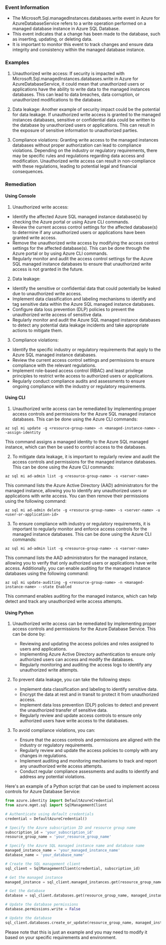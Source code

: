 
### Event Information

- The Microsoft.Sql.managedInstances.databases.write event in Azure for AzureDatabaseService refers to a write operation performed on a managed database instance in Azure SQL Database.
- This event indicates that a change has been made to the database, such as inserting, updating, or deleting data.
- It is important to monitor this event to track changes and ensure data integrity and consistency within the managed database instance.


### Examples

1. Unauthorized write access: If security is impacted with Microsoft.Sql.managedInstances.databases.write in Azure for AzureDatabaseService, it could mean that unauthorized users or applications have the ability to write data to the managed instances databases. This can lead to data breaches, data corruption, or unauthorized modifications to the database.

2. Data leakage: Another example of security impact could be the potential for data leakage. If unauthorized write access is granted to the managed instances databases, sensitive or confidential data could be written to the database by unauthorized users or applications. This can result in the exposure of sensitive information to unauthorized parties.

3. Compliance violations: Granting write access to the managed instances databases without proper authorization can lead to compliance violations. Depending on the industry or regulatory requirements, there may be specific rules and regulations regarding data access and modification. Unauthorized write access can result in non-compliance with these regulations, leading to potential legal and financial consequences.

### Remediation

#### Using Console

1. Unauthorized write access:
- Identify the affected Azure SQL managed instance database(s) by checking the Azure portal or using Azure CLI commands.
- Review the current access control settings for the affected database(s) to determine if any unauthorized users or applications have been granted write access.
- Remove the unauthorized write access by modifying the access control settings for the affected database(s). This can be done through the Azure portal or by using Azure CLI commands.
- Regularly monitor and audit the access control settings for the Azure SQL managed instance databases to ensure that unauthorized write access is not granted in the future.

2. Data leakage:
- Identify the sensitive or confidential data that could potentially be leaked due to unauthorized write access.
- Implement data classification and labeling mechanisms to identify and tag sensitive data within the Azure SQL managed instance databases.
- Configure data loss prevention (DLP) policies to prevent the unauthorized write access of sensitive data.
- Regularly monitor and audit the Azure SQL managed instance databases to detect any potential data leakage incidents and take appropriate actions to mitigate them.

3. Compliance violations:
- Identify the specific industry or regulatory requirements that apply to the Azure SQL managed instance databases.
- Review the current access control settings and permissions to ensure compliance with the relevant regulations.
- Implement role-based access control (RBAC) and least privilege principles to restrict write access to authorized users or applications.
- Regularly conduct compliance audits and assessments to ensure ongoing compliance with the industry or regulatory requirements.

#### Using CLI

1. Unauthorized write access can be remediated by implementing proper access controls and permissions for the Azure SQL managed instance databases. This can be done using the Azure CLI commands:

```
az sql mi update -g <resource-group-name> -n <managed-instance-name> --assign-identity
```

This command assigns a managed identity to the Azure SQL managed instance, which can then be used to control access to the databases.

2. To mitigate data leakage, it is important to regularly review and audit the access controls and permissions for the managed instance databases. This can be done using the Azure CLI commands:

```
az sql mi ad-admin list -g <resource-group-name> -s <server-name>
```

This command lists the Azure Active Directory (AAD) administrators for the managed instance, allowing you to identify any unauthorized users or applications with write access. You can then remove their permissions using the following command:

```
az sql mi ad-admin delete -g <resource-group-name> -s <server-name> -u <user-or-application-id>
```

3. To ensure compliance with industry or regulatory requirements, it is important to regularly monitor and enforce access controls for the managed instance databases. This can be done using the Azure CLI commands:

```
az sql mi ad-admin list -g <resource-group-name> -s <server-name>
```

This command lists the AAD administrators for the managed instance, allowing you to verify that only authorized users or applications have write access. Additionally, you can enable auditing for the managed instance databases using the following command:

```
az sql mi update-auditing -g <resource-group-name> -n <managed-instance-name> --state Enabled
```

This command enables auditing for the managed instance, which can help detect and track any unauthorized write access attempts.

#### Using Python

1. Unauthorized write access can be remediated by implementing proper access controls and permissions for the Azure Database Service. This can be done by:
   - Reviewing and updating the access policies and roles assigned to users and applications.
   - Implementing Azure Active Directory authentication to ensure only authorized users can access and modify the databases.
   - Regularly monitoring and auditing the access logs to identify any unauthorized write attempts.

2. To prevent data leakage, you can take the following steps:
   - Implement data classification and labeling to identify sensitive data.
   - Encrypt the data at rest and in transit to protect it from unauthorized access.
   - Implement data loss prevention (DLP) policies to detect and prevent the unauthorized transfer of sensitive data.
   - Regularly review and update access controls to ensure only authorized users have write access to the databases.

3. To avoid compliance violations, you can:
   - Ensure that the access controls and permissions are aligned with the industry or regulatory requirements.
   - Regularly review and update the access policies to comply with any changes in regulations.
   - Implement auditing and monitoring mechanisms to track and report any unauthorized write access attempts.
   - Conduct regular compliance assessments and audits to identify and address any potential violations.

Here's an example of a Python script that can be used to implement access controls for Azure Database Service:

```python
from azure.identity import DefaultAzureCredential
from azure.mgmt.sql import SqlManagementClient

# Authenticate using default credentials
credential = DefaultAzureCredential()

# Specify the Azure subscription ID and resource group name
subscription_id = 'your_subscription_id'
resource_group_name = 'your_resource_group_name'

# Specify the Azure SQL managed instance name and database name
managed_instance_name = 'your_managed_instance_name'
database_name = 'your_database_name'

# Create the SQL management client
sql_client = SqlManagementClient(credential, subscription_id)

# Get the managed instance
managed_instance = sql_client.managed_instances.get(resource_group_name, managed_instance_name)

# Get the database
database = sql_client.databases.get(resource_group_name, managed_instance_name, database_name)

# Update the database permissions
database.permissions.write = False

# Update the database
sql_client.databases.create_or_update(resource_group_name, managed_instance_name, database_name, database)
```

Please note that this is just an example and you may need to modify it based on your specific requirements and environment.

